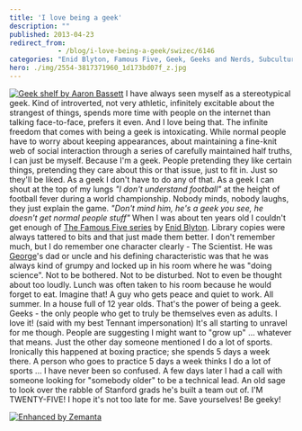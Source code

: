 ```yaml
---
title: 'I love being a geek'
description: ""
published: 2013-04-23
redirect_from: 
            - /blog/i-love-being-a-geek/swizec/6146
categories: "Enid Blyton, Famous Five, Geek, Geeks and Nerds, Subcultures, Uncategorized"
hero: ./img/2554-3817371960_1d173bd07f_z.jpg
---
```


[![Geek shelf by Aaron Bassett](./img/2554-3817371960_1d173bd07f_z.jpg "Geek shelf by Aaron Bassett")](http://www.flickr.com/photos/aaronbassett/3817371960/) I have always seen myself as a stereotypical geek. Kind of introverted, not very athletic, infinitely excitable about the strangest of things, spends more time with people on the internet than talking face-to-face, prefers it even. And I love being that. The infinite freedom that comes with being a geek is intoxicating. While normal people have to worry about keeping appearances, about maintaining a fine-knit web of social interaction through a series of carefully maintained half truths, I can just be myself. Because I'm a geek. People pretending they like certain things, pretending they care about this or that issue, just to fit in. Just so they'll be liked. As a geek I don't have to do any of that. As a geek I can shout at the top of my lungs _"I don't understand football"_ at the height of football fever during a world championship. Nobody minds, nobody laughs, they just explain the game. _"Don't mind him, he's a geek you see, he doesn't get normal people stuff"_ When I was about ten years old I couldn't get enough of [The Famous Five series](http://www.amazon.com/Five-Treasure-Island-Famous/dp/0340796146%3FSubscriptionId%3D0G81C5DAZ03ZR9WH9X82%26tag%3Dageewitahat-20%26linkCode%3Dxm2%26camp%3D2025%26creative%3D165953%26creativeASIN%3D0340796146 "Five on a Treasure Island (Famous Five)") by [Enid Blyton](http://www.enidblytonsociety.co.uk "Enid Blyton"). Library copies were always tattered to bits and that just made them better. I don't remember much, but I do remember one character clearly - The Scientist. He was [George](http://en.wikipedia.org/wiki/George_Kirrin "George Kirrin")'s dad or uncle and his defining characteristic was that he was always kind of grumpy and locked up in his room where he was "doing science". Not to be bothered. Not to be disturbed. Not to even be thought about too loudly. Lunch was often taken to his room because he would forget to eat. Imagine that! A guy who gets peace and quiet to work. All summer. In a house full of 12 year olds. That's the power of being a geek. Geeks - the only people who get to truly be themselves even as adults. I love it! (said with my best Tennant impersonation) It's all starting to unravel for me though. People are suggesting I might want to "grow up" ... whatever that means. Just the other day someone mentioned I do a lot of sports. Ironically this happened at boxing practice; she spends 5 days a week there. A person who goes to practice 5 days a week thinks I do a lot of sports ... I have never been so confused. A few days later I had a call with someone looking for "somebody older" to be a technical lead. An old sage to look over the rabble of Stanford grads he's built a team out of. I'M TWENTY-FIVE! I hope it's not too late for me. Save yourselves! Be geeky!

[![Enhanced by Zemanta](http://img.zemanta.com/zemified_e.png?x-id=438c823e-3724-451f-9fb5-14ac805cded3)](http://www.zemanta.com/?px "Enhanced by Zemanta")
